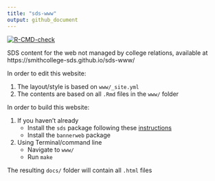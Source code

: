 ```yaml
---
title: "sds-www"
output: github_document
---
```


  <!-- badges: start -->
  [![R-CMD-check](https://github.com/SmithCollege-SDS/sds-www/actions/workflows/R-CMD-check.yaml/badge.svg)](https://github.com/SmithCollege-SDS/sds-www/actions/workflows/R-CMD-check.yaml)
  <!-- badges: end -->


SDS content for the web not managed by college relations, available at https://smithcollege-sds.github.io/sds-www/

In order to edit this website:

1. The layout/style is based on `www/_site.yml`
1. The contents are based on all `.Rmd` files in the `www/` folder

In order to build this website:

1. If you haven't already
    + Install the `sds` package following these [instructions](https://github.com/SmithCollege-SDS/sds)
    + Install the `bannerweb` package
1. Using Terminal/command line
    + Navigate to `www/`
    + Run `make`

The resulting `docs/` folder will contain all `.html` files